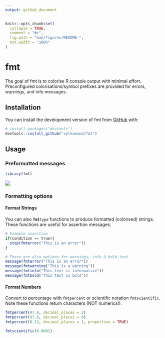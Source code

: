 ```yaml
---
output: github_document
---
```


<!-- README.md is generated from README.Rmd. Please edit that file -->

```r
knitr::opts_chunk$set(
  collapse = TRUE,
  comment = "#>",
  fig.path = "man/figures/README-",
  out.width = "100%"
)
```

# fmt

<!-- badges: start -->

<!-- badges: end -->

The goal of fmt is to colorise R console output with minimal effort. Preconfigured colorisations/symbol prefixes are provided for errors, warnings, and info messages.

## Installation

You can install the development version of fmt from [GitHub](https://github.com/selkamand/fmt) with:

``` r
# install.packages("devtools")
devtools::install_github("selkamand/fmt")
```

## Usage

### Preformatted messages

```r
library(fmt)
```

![](images/paste-46C66429.png)

### Formatting options

#### Format Strings

You can also **`fmt`**`type` functions to produce formatted (colorised) strings. These functions are useful for assertion messages.

```r

# Example assertion
if(condition == true){
  stop(fmterror("This is an error"))
}

# There are also options for warnings, info & bold text
message(fmterror("This is an error"))
message(fmtwarning("This is a warning"))
message(fmtinfo("This text is informative"))
message(fmtbold("This text is bold"))
```

#### Format Numbers

Convert to percentage with `fmtpercent` or scientific notation `fmtscientific`.
Note these functions return characters (NOT numerics!).

```r
fmtpercent(97.8, decimal_places = 2)
fmtpercent(97.8, decimal_places = 0)
fmtpercent(0.12, decimal_places = 1, proportion = TRUE)

fmtscientific(0.0001)
```
